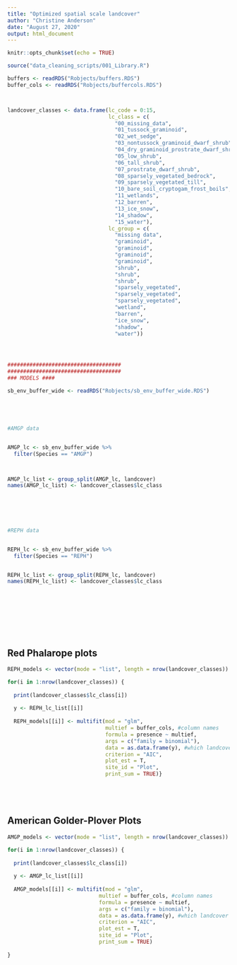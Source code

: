 ---
title: "Optimized spatial scale landcover"
author: "Christine Anderson"
date: "August 27, 2020"
output: html_document
---


```{r setup, include=FALSE}
knitr::opts_chunk$set(echo = TRUE)
```



```{r not plots, include=FALSE}

source("data_cleaning_scripts/001_Library.R")

buffers <- readRDS("Robjects/buffers.RDS")
buffer_cols <- readRDS("Robjects/buffercols.RDS")



landcover_classes <- data.frame(lc_code = 0:15,
                                lc_class = c(
                                  "00_missing_data",
                                  "01_tussock_graminoid",
                                  "02_wet_sedge",
                                  "03_nontussock_graminoid_dwarf_shrub",
                                  "04_dry_graminoid_prostrate_dwarf_shrub_tundra",
                                  "05_low_shrub",
                                  "06_tall_shrub",
                                  "07_prostrate_dwarf_shrub",
                                  "08_sparsely_vegetated_bedrock",
                                  "09_sparsely_vegetated_till",
                                  "10_bare_soil_cryptogam_frost_boils",
                                  "11_wetlands",
                                  "12_barren",
                                  "13_ice_snow",
                                  "14_shadow",
                                  "15_water"),
                                lc_group = c(
                                  "missing data",
                                  "graminoid",
                                  "graminoid",
                                  "graminoid",
                                  "graminoid",
                                  "shrub",
                                  "shrub",
                                  "shrub",
                                  "sparsely_vegetated",
                                  "sparsely_vegetated",
                                  "sparsely_vegetated",
                                  "wetland",
                                  "barren",
                                  "ice_snow",
                                  "shadow",
                                  "water"))




####################################
####################################
### MODELS ####

sb_env_buffer_wide <- readRDS("Robjects/sb_env_buffer_wide.RDS")





#AMGP data


AMGP_lc <- sb_env_buffer_wide %>%
  filter(Species == "AMGP")



AMGP_lc_list <- group_split(AMGP_lc, landcover)
names(AMGP_lc_list) <- landcover_classes$lc_class
  

  
  


#REPH data


REPH_lc <- sb_env_buffer_wide %>%
  filter(Species == "REPH")


REPH_lc_list <- group_split(REPH_lc, landcover)
names(REPH_lc_list) <- landcover_classes$lc_class










```





## Red Phalarope plots

```{r REPH plots, echo=FALSE}




REPH_models <- vector(mode = "list", length = nrow(landcover_classes))

for(i in 1:nrow(landcover_classes)) {
  
  print(landcover_classes$lc_class[i])
  
  y <- REPH_lc_list[[i]]
  
  REPH_models[[i]] <- multifit(mod = "glm", 
                               multief = buffer_cols, #column names
                               formula = presence ~ multief,
                               args = c("family = binomial"),
                               data = as.data.frame(y), #which landcover variable
                               criterion = "AIC",
                               plot_est = T,
                               site_id = "Plot",
                               print_sum = TRUE)}






```





## American Golder-Plover Plots

```{r AMGP plots, echo=FALSE}





AMGP_models <- vector(mode = "list", length = nrow(landcover_classes))

for(i in 1:nrow(landcover_classes)) {
  
  print(landcover_classes$lc_class[i])
  
  y <- AMGP_lc_list[[i]]
    
  AMGP_models[[i]] <- multifit(mod = "glm", 
                             multief = buffer_cols, #column names
                             formula = presence ~ multief,
                             args = c("family = binomial"),
                             data = as.data.frame(y), #which landcover variable
                             criterion = "AIC",
                             plot_est = T,
                             site_id = "Plot",
                             print_sum = TRUE)
  
}





```


